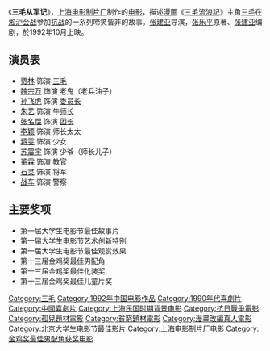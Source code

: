 {{Unreferenced|time=2012-05-18T02:05:05+00:00 }}
{{Infobox film
| name                          = 三毛从军记
| original_name <!-- 英文名 --> =SAN MAO JOINS THE ARMY
| image                         =SAN MAO JOINS THE ARMY.jpg
| cn_image                      = 
| hk_image                      = 
| tw_image                      = 
| caption                       =  电影海报
| director<!-- 导演 -->         = [[张建亚|张建亚]]
| producer <!-- 制片 -->        = 
| writer  <!-- 编剧 -->         =[[张建亚|张建亚]]、[[张乐平|张乐平]]
| screenplay<!-- 剧本 -->       = [[张乐平|张乐平]]
| based on <!-- 原著著作 -->    = [[张乐平|张乐平]]
| starring <!-- 主演 -->        = [[贾林|贾林]]、[[魏宗万|魏宗万]]、[[孙飞虎|孙飞虎]]
| music <!-- 配乐 -->           = 
| cinematography <!-- 摄影 -->  = 
| editing <!-- 剪辑 -->         = 
| studio  <!-- 制片商 -->       = [[上海电影制片厂|上海电影制片厂]]
| distributor <!-- 发行商 -->   = 
| released  <!-- 上映日期 -->   = {{PRC}}1992年10月8日
| runtime  <!-- 片长时间 -->    = 95分钟
| country  <!-- 产地 -->        = {{PRC}}
| language                      = [[普通話|普通話]]
| budget  <!-- 预算花费 -->     = 
| gross  <!-- 票房 -->          =
| preceded_by <!-- 上一集 -->   = 
| cn_name = 
| tw_name = 
| hk_name = 
}}
《'''三毛从军记'''》，[[上海电影制片厂|上海电影制片厂]]制作的[[电影|电影]]，描述[[漫画|漫画]]《[[三毛流浪記|三毛流浪記]]》主角[[三毛|三毛]]在[[淞沪会战|淞沪会战]]参加[[抗战|抗战]]的一系列啼笑皆非的故事。[[张建亚|张建亚]]导演，[[张乐平|张乐平]]原著、[[张建亚|张建亚]]编剧，於1992年10月上映。

==演员表==
*[[贾林|贾林]] 饰演 [[三毛|三毛]]
*[[魏宗万|魏宗万]] 饰演 老鬼（老兵油子）
*[[孙飞虎|孙飞虎]] 饰演 [[蒋中正|委员长]]
*[[朱艺|朱艺]] 饰演 牛[[师长|师长]]
*[[张名煜|张名煜]] 饰演 [[团长|团长]]
*[[李颖_(上海)|李颖]] 饰演 师长太太
*[[蒋雯|蒋雯]] 饰演 少女
*[[苏震宇|苏震宇]] 饰演 少爷（师长儿子）
*[[董霖|董霖]] 饰演 教官
*[[石灵|石灵]] 饰演 将军
*[[战车|战车]] 饰演 警察

==主要奖项==
*第一届大学生电影节最佳故事片
*第一届大学生电影节艺术创新特别
*第一届大学生电影节最佳观赏效果
*第十三届金鸡奖最佳男配角
*第十三届金鸡奖最佳化装奖
*第十三届金鸡奖最佳儿童片奖

[[Category:三毛|Category:三毛]]
[[Category:1992年中国电影作品|Category:1992年中国电影作品]]
[[Category:1990年代喜劇片|Category:1990年代喜劇片]]
[[Category:中國喜劇片|Category:中國喜劇片]]
[[Category:上海民国时期背景电影|Category:上海民国时期背景电影]]
[[Category:抗日戰爭電影|Category:抗日戰爭電影]]
[[Category:孤兒題材電影|Category:孤兒題材電影]]
[[Category:貧窮題材電影|Category:貧窮題材電影]]
[[Category:漫畫改編真人電影|Category:漫畫改編真人電影]]
[[Category:北京大学生电影节最佳影片|Category:北京大学生电影节最佳影片]]
[[Category:上海电影制片厂电影|Category:上海电影制片厂电影]]
[[Category:金鸡奖最佳男配角获奖电影|Category:金鸡奖最佳男配角获奖电影]]